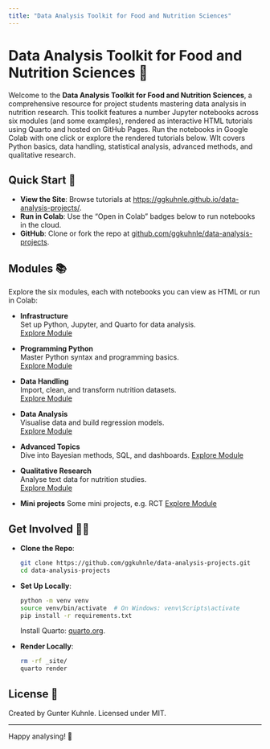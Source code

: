 ```yaml
---
title: "Data Analysis Toolkit for Food and Nutrition Sciences"
---
```


# Data Analysis Toolkit for Food and Nutrition Sciences 🦛

Welcome to the **Data Analysis Toolkit for Food and Nutrition Sciences**, a comprehensive resource for project students mastering data analysis in nutrition research. This toolkit features a number Jupyter notebooks across six modules (and some examples), rendered as interactive HTML tutorials using Quarto and hosted on GitHub Pages. Run the notebooks in Google Colab with one click or explore the rendered tutorials below. WIt covers Python basics, data handling, statistical analysis, advanced methods, and qualitative research.

## Quick Start 🚀

- **View the Site**: Browse tutorials at [https://ggkuhnle.github.io/data-analysis-projects/](https://ggkuhnle.github.io/data-analysis-projects/).
- **Run in Colab**: Use the "Open in Colab" badges below to run notebooks in the cloud.
- **GitHub**: Clone or fork the repo at [github.com/ggkuhnle/data-analysis-projects](https://github.com/ggkuhnle/data-analysis-projects).

## Modules 📚

Explore the six modules, each with notebooks you can view as HTML or run in Colab:

- **Infrastructure**  
  Set up Python, Jupyter, and Quarto for data analysis.  
  [Explore Module](notebooks/01_infrastructure/)

- **Programming Python**  
  Master Python syntax and programming basics.  
  [Explore Module](notebooks/02_programming_basics/) 

- **Data Handling**  
  Import, clean, and transform nutrition datasets.  
  [Explore Module](notebooks/03_data_handling/) 

- **Data Analysis**  
  Visualise data and build regression models.  
  [Explore Module](notebooks/04_data_analysis/) 

- **Advanced Topics**  
  Dive into Bayesian methods, SQL, and dashboards.
  [Explore Module](notebooks/05_advanced/) 

- **Qualitative Research**  
  Analyse text data for nutrition studies.  
  [Explore Module](notebooks/06_qualitative/) 

- **Mini projects**
  Some mini projects, e.g. RCT
  [Explore Module](notebooks/10_mini_projects/)

## Get Involved 🧑‍💻

- **Clone the Repo**:
  ```bash
  git clone https://github.com/ggkuhnle/data-analysis-projects.git
  cd data-analysis-projects
  ```
- **Set Up Locally**:
  ```bash
  python -m venv venv
  source venv/bin/activate  # On Windows: venv\Scripts\activate
  pip install -r requirements.txt
  ```
  Install Quarto: [quarto.org](https://quarto.org/docs/get-started/).
- **Render Locally**:
  ```bash
  rm -rf _site/
  quarto render
  ```

## License 📝

Created by Gunter Kuhnle. Licensed under MIT.

---

Happy analysing! 🚀
